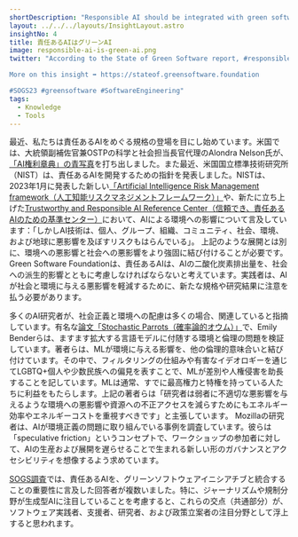 ```yaml
---
shortDescription: "Responsible AI should be integrated with green software initiatives."
layout: ../../../layouts/InsightLayout.astro
insightNo: 4
title: 責任あるAIはグリーンAI
image: responsible-ai-is-green-ai.png
twitter: "According to the State of Green Software report, #responsibleAI is green AI.  

More on this insight ➡️ https://stateof.greensoftware.foundation

#SOGS23 #greensoftware #SoftwareEngineering"
tags:
  - Knowledge
  - Tools
---
```


最近、私たちは責任あるAIをめぐる規格の登場を目にし始めています。米国では、大統領副補佐官兼OSTPの科学と社会担当長官代理のAlondra Nelson氏が、[「AI権利章典」の青写真](https://www.whitehouse.gov/ostp/news-updates/2022/10/04/blueprint-for-an-ai-bill-of-rightsa-vision-for-protecting-our-civil-rights-in-the-algorithmic-age/)を打ち出しました。また最近、米国国立標準技術研究所（NIST）は、責任あるAIを開発するための指針を発表しました。NISTは、2023年1月に発表した新しい[「Artificial Intelligence Risk Management framework（人工知能リスクマネジメントフレームワーク）」](https://nvlpubs.nist.gov/nistpubs/ai/NIST.AI.100-1.pdf)や、新たに立ち上げた[Trustworthy and Responsible AI Reference Center（信頼でき、責任あるAIのための基準センター）](https://airc.nist.gov/Home)において、AIによる環境への影響について言及しています：「しかしAI技術は、個人、グループ、組織、コミュニティ、社会、環境、および地球に悪影響を及ぼすリスクもはらんでいる」。 上記のような展開とは別に、環境への悪影響と社会への悪影響をより強固に結び付けることが必要です。Green Software Foundationは、責任あるAIは、AIの二酸化炭素排出量を、社会への派生的影響とともに考慮しなければならないと考えています。実践者は、AIが社会と環境に与える悪影響を軽減するために、新たな規格や研究結果に注意を払う必要があります。

多くのAI研究者が、社会正義と環境への配慮は多くの場合、関連していると指摘しています。有名な[論文「Stochastic Parrots（確率論的オウム）」](https://dl.acm.org/doi/10.1145/3442188.3445922)で、Emily Benderらは、ますます拡大する言語モデルに付随する環境と倫理の問題を検証しています。著者らは、MLが環境に与える影響を、他の倫理的意味合いと結び付けています。その中で、フィルタリングの仕組みや有害なイデオロギーを通じてLGBTQ+個人や少数民族への偏見を表すことで、MLが差別や人権侵害を助長することを記しています。MLは通常、すでに最高権力と特権を持っている人たちに利益をもたらします。上記の著者らは「研究者は弱者に不適切な悪影響を与えるような環境への悪影響や資源への不正アクセスを減らすためにもエネルギー効率やエネルギーコストを重視すべきです」と主張しています。 Mozillaの研究者は、AIが環境正義の問題に取り組んでいる事例を調査しています。彼らは「speculative friction」というコンセプトで、ワークショップの参加者に対して、AIの生産および展開を遅らせることで生まれる新しい形のガバナンスとアクセシビリティを想像するよう求めています。

[SOGS調査](../survey)では、責任あるAIを、グリーンソフトウェアイニシアチブと統合することの重要性に言及した回答者が複数いました。特に、ジャーナリズムや規制分野が生成型AIに注目していることを考慮すると、これらの交点（共通部分）が、ソフトウェア実践者、支援者、研究者、および政策立案者の注目分野として浮上すると思われます。
